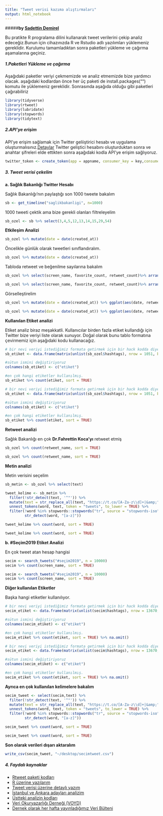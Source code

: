 ```yaml
---
title: "Tweet verisi kazıma alıştırmaları"
output: html_notebook
---
```


#####**by [Sadettin Demirel](https://twitter.com/demirelsadettin)**

Bu pratikte R progralama dilini kullanarak tweet verilerini çekip analiz edeceğiz.Bunun için cihazınızda R ve Rstudio adlı yazılımları yüklemeniz gereklidir. Kurulumu tamamladıktan sonra paketleri yükleme ve çağırma aşamalarına geçiniz.

##### 1.Paketleri Yükleme ve çağırma

Aşağıdaki paketler veriyi çekmemizde ve analiz etmemizde bize yardımcı olacak. aşağıdaki kodlardan önce her üç paketi de install.packages("") komutu ile yüklemeniz gereklidir.
Sonrasında aşağıda olduğu gibi paketleri çağırabiliriz

```r
library(tidyverse)
library(rtweet)
library(lubridate)
library(stopwords)
library(tidytext)
```

##### 2.API'ye erişim

API'ye erişim sağlamak için Twitter geliiştirici hesabı ve uygulama oluşturmalısınız.[Detaylar](https://docs.google.com/presentation/d/1DcD-32Aw_XebkoLAuWaGELkdBfrtJY9tLH3BtGmh3lI/edit?usp=sharing) Twitter geliştici hesabını oluşturduktan sonra ve anahtar şifreleri elde ettikten sonra aşağıdaki kodla API'ye erişim sağlıyoruz.
```r
twitter_token <- create_token(app = appname, consumer_key = key,consumer_secret = secret)
```

##### 3. Tweet verisi çekelim

**a. Sağlık Bakanlığı Twitter Hesabı**

Sağlık Bakanlığı'nın paylaştığı son 1000 tweete bakalım

```r
sb <- get_timeline("saglikbakanligi", n=1000)
```
1000 tweeti çektik ama bize gerekli olanları filtreleyelim

```r
sb_ozel <- sb %>% select(3,4,5,12,13,14,15,29,54)
```

**Etkileşim Analizi**

```r
sb_ozel %>% mutate(date = date(created_at))
```

Öncelikle günlük olarak tweetleri sınıflandıralım.
```r
sb_ozel %>% mutate(date = date(created_at))
```
Tabloda retweet ve beğenilme sayılarına bakalım

```r
sb_ozel %>% select(screen_name, favorite_count, retweet_count)%>% arrange(desc(favorite_count,retweet_count))
```

```r
sb_ozel %>% select(screen_name, favorite_count, retweet_count)%>% arrange(desc(favorite_count,retweet_count))
```

Görselleştirelim
```r
sb_ozel %>% mutate(date = date(created_at)) %>% ggplot(aes(date, retweet_count))+geom_line()
```

```r
sb_ozel %>% mutate(date = date(created_at)) %>% ggplot(aes(date, retweet_count))+geom_line()
```


**Kullanılan Etiket analizi**

Etiket analiz biraz meşakkatli. Kullanıcılar birden fazla etiket kullandığı için Twitter bize veriyi liste olarak sunuyor. Doğal olarak bunu tablo formatına çevirmemiz için aşağıdaki kodu kullanacağız.
```r
# bir nevi veriyi istediğimiz formata getirmek için bir hack kodda diyebiliriz buna
sb_etiket <- data.frame(matrix(unlist(sb_ozel$hashtags), nrow = 1051, byrow = TRUE),stringsAsFactors = FALSE)

#sütun ismini değiştiriyoruz
colnames(sb_etiket) <- c("etiket")

#en çok hangi etiketler kullanılmış.
sb_etiket %>% count(etiket, sort = TRUE)
```

```r
# bir nevi veriyi istediğimiz formata getirmek için bir hack kodda diyebiliriz buna
sb_etiket <- data.frame(matrix(unlist(sb_ozel$hashtags), nrow = 1051, byrow = TRUE),stringsAsFactors = FALSE)

#sütun ismini değiştiriyoruz
colnames(sb_etiket) <- c("etiket")

#en çok hangi etiketler kullanılmış.
sb_etiket %>% count(etiket, sort = TRUE)

```


**Retweet analizi**

Sağlık Bakanlığı en çok **Dr.Fahrettin Koca'yı** retweet etmiş
```r
sb_ozel %>% count(retweet_name, sort = TRUE)
```

```r
sb_ozel %>% count(retweet_name, sort = TRUE)
```


**Metin analizi**

Metin verisini seçelim
```r
sb_metin <- sb_ozel %>% select(text)
```

```r
tweet_kelime <- sb_metin %>%
  filter(!str_detect(text, '^"')) %>%
  mutate(text = str_replace_all(text, "https://t.co/[A-Za-z\\d]+|&amp;", "")) %>%
  unnest_tokens(word, text, token = "tweets", to_lower = TRUE) %>%
  filter(!word %in% stopwords::stopwords("tr", source = "stopwords-iso"),
         str_detect(word, "[a-z]"))
```


```r
tweet_kelime %>% count(word, sort = TRUE)
```

```r
tweet_kelime %>% count(word, sort = TRUE)
```


**b. #Seçim2019 Etiket Analizi**

En çok tweet atan hesap hangisi

```r
secim <- search_tweets("#seçim2019", n = 10000)
secim %>% count(screen_name, sort = TRUE)
```

```r
secim <- search_tweets("#seçim2019", n = 10000)
secim %>% count(screen_name, sort = TRUE)
```

**Diğer kullanılan Etiketler**

Başka hangi etiketler kullanılıyor.
```r
# bir nevi veriyi istediğimiz formata getirmek için bir hack kodda diyebiliriz buna
secim_etiket <- data.frame(matrix(unlist(secim$hashtags), nrow = 13670, byrow = TRUE),stringsAsFactors = FALSE)

#sütun ismini değiştiriyoruz
colnames(secim_etiket) <- c("etiket")

#en çok hangi etiketler kullanılmış.
secim_etiket %>% count(etiket, sort = TRUE) %>% na.omit()
```


```r
# bir nevi veriyi istediğimiz formata getirmek için bir hack kodda diyebiliriz buna
secim_etiket <- data.frame(matrix(unlist(secim$hashtags), nrow = 13670, byrow = TRUE),stringsAsFactors = FALSE)

#sütun ismini değiştiriyoruz
colnames(secim_etiket) <- c("etiket")

#en çok hangi etiketler kullanılmış.
secim_etiket %>% count(etiket, sort = TRUE) %>% na.omit()
```

**Ayrıca en çok kullanılan kelimelere bakalım**


```r
secim_tweet <- select(secim,text) %>%
  filter(!str_detect(text, '^"')) %>%
  mutate(text = str_replace_all(text, "https://t.co/[A-Za-z\\d]+|&amp;", "")) %>%
  unnest_tokens(word, text, token = "tweets", to_lower = TRUE) %>%
  filter(!word %in% stopwords::stopwords("tr", source = "stopwords-iso"),
         str_detect(word, "[a-z]"))

```

```r
secim_tweet %>% count(word, sort = TRUE)
```

```r
secim_tweet %>% count(word, sort = TRUE)
```

**Son olarak verileri dışarı aktaralım**

```r
write_csv(secim_tweet, "~/desktop/secimtweet.csv")
```


##### 4. Faydalı kaynaklar

* [Rtweet paketi kodları](https://rtweet.info/index.html)
* [R üzerine yazılarım](https://www.newslabturkey.org/author/sadettindemirel/)
* [Tweet verisi üzerine detaylı yazım](https://www.newslabturkey.org/r-ile-tweet-verisi-nasil-cekilir-ve-analiz-edilir/)
* [İstanbul ve Ankara adayları analizim](https://twitter.com/demirelsadettin/status/1112058333266169856) 
* [Üstteki analizin kodları](https://sadettindemirel.github.io/mayoral_candidates_tweets/analysis-of-tweets.html)
* [Veri Okuryazarlığı Derneği (VOYD)](https://www.voyd.org.tr)
* [Dernek olarak her hafta yayınladığımız Veri Bülteni](https://twitter.com/voydorg/status/1083695779141861376)
